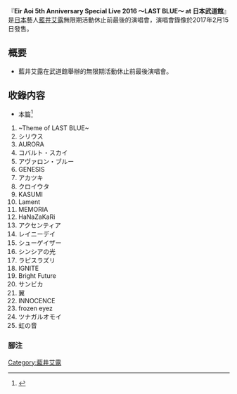 {{Infobox Album
| Name           = Eir Aoi 5th Anniversary Special Live 2016 〜LAST BLUE〜 at 日本武道館
| Type           =  live
| Artist         = [[藍井艾露|藍井艾露]] 
| Released       = 2017年2月15日
| Recorded       = 
| Genre          = [[J-POP|J-POP]] 
| Length         = 
| Label          = 
| Producer       = 
| Reviews        = 
| Chart position = 
| Certification  = 
| Last album     = 
| This album     = 
| Next album     = 
| Misc           = 
}}
『'''Eir Aoi 5th Anniversary Special Live 2016 〜LAST BLUE〜 at 日本武道館'''』是[[日本|日本]]藝人[[藍井艾露|藍井艾露]]無限期活動休止前最後的演唱會，演唱會錄像於2017年2月15日發售。

== 概要 ==
* 藍井艾露在武道館舉辦的無限期活動休止前最後演唱會。

== 收錄内容 ==
*本篇<ref name="official_2017">{{Cite web | year=2013 | url=http://www.aoieir.com/special/lastblue/ | title=LAST BLUE收錄內容 | work=Eir Aoi Official Website | publisher= | accessdate=2017-02-15 | archive-date=2017-02-09 | archive-url=https://web.archive.org/web/20170209081426/http://www.aoieir.com/special/lastblue/ | dead-url=no }}</ref>
#~Theme of LAST BLUE~
#シリウス
#AURORA
#コバルト・スカイ
#アヴァロン・ブルー
#GENESIS
#アカツキ
#クロイウタ
#KASUMI
#Lament
#MEMORIA
#HaNaZaKaRi
#アクセンティア
#レイニーデイ
#シューゲイザー
#シンシアの光
#ラピスラズリ
#IGNITE
#Bright Future
#サンビカ
#翼
#INNOCENCE
#frozen eyez
#ツナガルオモイ
#虹の音

=== 腳注 ===
{{Reflist}}

[[Category:藍井艾露|Category:藍井艾露]]
